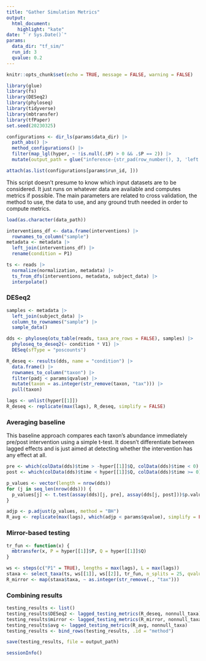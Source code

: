 ```yaml
---
title: "Gather Simulation Metrics"
output: 
  html_document:
    highlight: "kate"
date: "`r Sys.Date()`"
params:
  data_dir: "tf_sim/"
  run_id: 3
  qvalue: 0.2
---
```


```r
knitr::opts_chunk$set(echo = TRUE, message = FALSE, warning = FALSE)
```

```r
library(glue)
library(fs)
library(DESeq2)
library(phyloseq)
library(tidyverse)
library(mbtransfer)
library(tfPaper)
set.seed(20230325)
```

```r
configurations <- dir_ls(params$data_dir) |>
  path_abs() |>
  method_configurations() |>
  filter(map_lgl(hyper, ~ !is.null(.$P) > 0 && .$P == 2)) |>
  mutate(output_path = glue("inference-{str_pad(row_number(), 3, 'left', '0')}.rda"))

attach(as.list(configurations[params$run_id, ]))
```

This script doesn't presume to know which input datasets are to be considered.
It just runs on whatever data are available and computes metrics if possible.
The main parameters are related to cross validation, the method to use, the data
to use, and any ground truth needed in order to compute metrics.

```r
load(as.character(data_path))

interventions_df <- data.frame(interventions) |>
  rownames_to_column("sample")
metadata <- metadata |>
  left_join(interventions_df) |>
  rename(condition = P1)

ts <- reads |>
  normalize(normalization, metadata) |>
  ts_from_dfs(interventions, metadata, subject_data) |>
  interpolate()
```

### DESeq2

```r
samples <- metadata |>
  left_join(subject_data) |>
  column_to_rownames("sample") |>
  sample_data()

dds <- phyloseq(otu_table(reads, taxa_are_rows = FALSE), samples) |>
  phyloseq_to_deseq2(~ condition * V1) |>
  DESeq(sfType = "poscounts")
```

```r
R_deseq <- results(dds, name = "condition") |>
  data.frame() |>
  rownames_to_column("taxon") |>
  filter(padj < params$qvalue) |>
  mutate(taxon = as.integer(str_remove(taxon, "tax"))) |>
  pull(taxon)

lags <- unlist(hyper[[1]])
R_deseq <- replicate(max(lags), R_deseq, simplify = FALSE)
```

### Averaging baseline

This baseline approach compares each taxon's abundance immediately pre/post
intervention using a simple t-test. It doesn't differentiate between lagged
effects and is just aimed at detecting whether the intervention has any effect
at all.

```r
pre <- which(colData(dds)$time > -hyper[[1]]$Q, colData(dds)$time < 0)
post <- which(colData(dds)$time < hyper[[1]]$Q, colData(dds)$time >= 0)

p_values <- vector(length = nrow(dds))
for (j in seq_len(nrow(dds))) {
  p_values[j] <- t.test(assay(dds)[j, pre], assay(dds[j, post]))$p.value
}

adjp <- p.adjust(p_values, method = "BH")
R_avg <- replicate(max(lags), which(adjp < params$qvalue), simplify = FALSE)
```

### Mirror-based testing

```r
tr_fun <- function(x) {
  mbtransfer(x, P = hyper[[1]]$P, Q = hyper[[1]]$Q)
}

ws <- steps(c("P1" = TRUE), lengths = max(lags), L = max(lags))
staxa <- select_taxa(ts, ws[[1]], ws[[2]], tr_fun, n_splits = 25, qvalue = params$qvalue)
R_mirror <- map(staxa$taxa, ~ as.integer(str_remove(., "tax")))
```

### Combining results

```r
testing_results <- list()
testing_results$DESeq2 <- lagged_testing_metrics(R_deseq, nonnull_taxa)
testing_results$mirror <- lagged_testing_metrics(R_mirror, nonnull_taxa)
testing_results$avg <- lagged_testing_metrics(R_avg, nonnull_taxa)
testing_results <- bind_rows(testing_results, .id = "method")
```

```r
save(testing_results, file = output_path)
```

```r
sessionInfo()
```